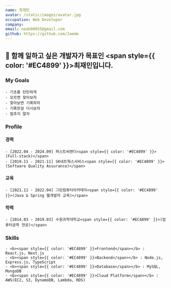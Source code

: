 ```yaml
---
name: 최재민
avatar: /static/images/avatar.jpg
occupation: Web Developer
company: 
email: noah00955@gmail.com
github: https://github.com/Jaemm
---
```


## 👋 함께 일하고 싶은 개발자가 목표인 <span style={{ color: '#EC4899' }}>최재민</span>입니다.
  ### My Goals
    - 기초를 탄탄하게
    - 모르면 찾아보자
    - 찾아보면 기록하자
    - 기록한걸 다시보자
    - 멈추지 말자
### Profile
  #### 경력 
    - [2022.04 - 2024.09] 퍼스트씨앤디<span style={{ color: '#EC4899' }}>(Full-stack)</span>
    - [2019.11 - 2021.11] SK네트웍스서비스<span style={{ color: '#EC4899' }}>(Software Quality Assurance)</span>
  #### 교육
    - [2021.11 - 2022.04] 그린컴퓨터아카데미<span style={{ color: '#EC4899' }}>(Java & Spring 웹개발자 교육)</span>
  #### 학력
    - [2014.03 - 2019.03] 수원과학대학교<span style={{ color: '#EC4899' }}>(컴퓨터공학 전공)</span>

  ### Skills
    - <b><span style={{ color: '#EC4899' }}>Frontend</span></b> : React.js, Next.js
    - <b><span style={{ color: '#EC4899' }}>Backend</span></b> : Node.js, Express.js, TypeScript
    - <b><span style={{ color: '#EC4899' }}>Database</span></b> : MySQL, MongoDB
    - <b><span style={{ color: '#EC4899' }}>Cloud Platform</span></b> : AWS(EC2, S3, DynamoDB, Lambda, RDS)

